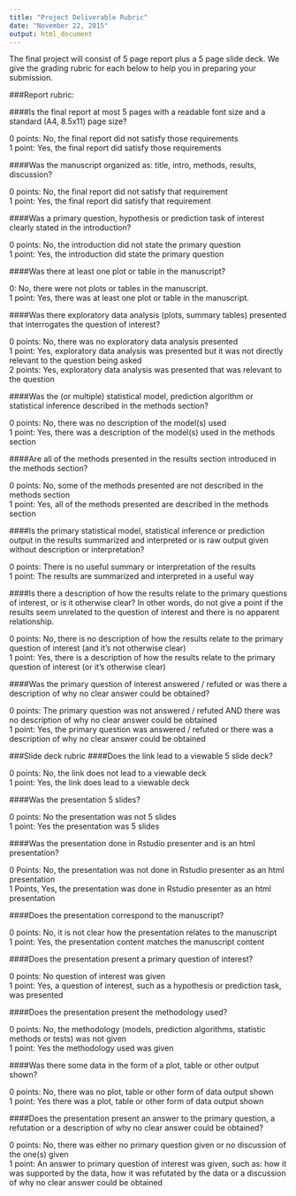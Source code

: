 ```yaml
---
title: "Project Deliverable Rubric"
date: "November 22, 2015"
output: html_document
---
```


The final project will consist of 5 page report plus a 5 page slide deck. We give the grading rubric for each below to help you in preparing your submission.

###Report rubric:

####Is the final report at most 5 pages with a readable font size and a standard (A4, 8.5x11) page size?

0 points: No, the final report did not satisfy those requirements  
1 point: Yes, the final report did satisfy those requirements

####Was the manuscript organized as: title, intro, methods, results, discussion?

0 points: No, the final report did not satisfy that requirement  
1 point: Yes, the final report did satisfy that requirement

####Was a primary question, hypothesis or prediction task of interest clearly stated in the introduction?

0 points: No, the introduction did not state the primary question  
1 point: Yes, the introduction did state the primary question

####Was there at least one plot or table in the manuscript?

0: No, there were not plots or tables in the manuscript.  
1 point: Yes, there was at least one plot or table in the manuscript.  

####Was there exploratory data analysis (plots, summary tables) presented that interrogates the question of interest?

0 points: No, there was no exploratory data analysis presented  
1 point: Yes, exploratory data analysis was presented but it was not directly relevant to the question being asked  
2 points: Yes, exploratory data analysis was presented that was relevant to the question  

####Was the (or multiple) statistical model, prediction algorithm or statistical inference described in the methods section?

0 points: No, there was no description of the model(s) used  
1 point: Yes, there was a description of the model(s) used in the methods section   
 
####Are all of the methods presented in the results section introduced in the methods section?

0 points: No, some of the methods presented are not described in the methods section  
1 point: Yes, all of the methods presented are described in the methods section

####Is the primary statistical model, statistical inference or prediction output in the results summarized and interpreted or is raw output given without description or interpretation?

0 points: There is no useful summary or interpretation of the results  
1 point: The results are summarized and interpreted in a useful way  

####Is there a description of how the results relate to the primary questions of interest, or is it otherwise clear? In other words, do not give a point if the results seem unrelated to the question of interest and there is no apparent relationship.

0 points: No, there is no description of how the results relate to the primary question of interest (and it's not otherwise clear)  
1 point: Yes, there is a description of how the results relate to the primary question of interest (or it's otherwise clear)  

####Was the primary question of interest answered / refuted or was there a description of why no clear answer could be obtained?  

0 points: The primary question was not answered / refuted AND there was no description of why no clear answer could be obtained  
1 point: Yes, the primary question was answered / refuted or there was a description of why no clear answer could be obtained  

###Slide deck rubric
####Does the link lead to a viewable 5 slide deck?

0 points: No, the link does not lead to a viewable deck  
1 point: Yes, the link does lead to a viewable deck  

####Was the presentation 5 slides?

0 points: No the presentation was not 5 slides  
1 point: Yes the presentation was 5 slides  

####Was the presentation done in Rstudio presenter and is an html presentation?

0 Points: No, the presentation was not done in Rstudio presenter as an html presentation   
1 Points, Yes, the presentation was done in Rstudio presenter as an html presentation

####Does the presentation correspond to the manuscript?

0 points: No, it is not clear how the presentation relates to the manuscript  
1 point: Yes, the presentation content matches the manuscript content  

####Does the presentation present a primary question of interest?

0 points: No question of interest was given  
1 point: Yes, a question of interest, such as a hypothesis or prediction task, was presented  

####Does the presentation present the methodology used?

0 points: No, the methodology (models, prediction algorithms, statistic methods or tests) was not given  
1 point: Yes the methodology used was given  

####Was there some data in the form of a plot, table or other output shown?

0 points: No, there was no plot, table or other form of data output shown  
1 point: Yes there was a plot, table or other form of data output shown  

####Does the presentation present an answer to the primary question, a refutation or a description of why no clear answer could be obtained?

0 points: No, there was either no primary question given or no discussion of the one(s) given  
1 point: An answer to primary question of interest was given, such as: how it was supported by the data, how it was refutated by the data or a discussion of why no clear answer could be obtained  